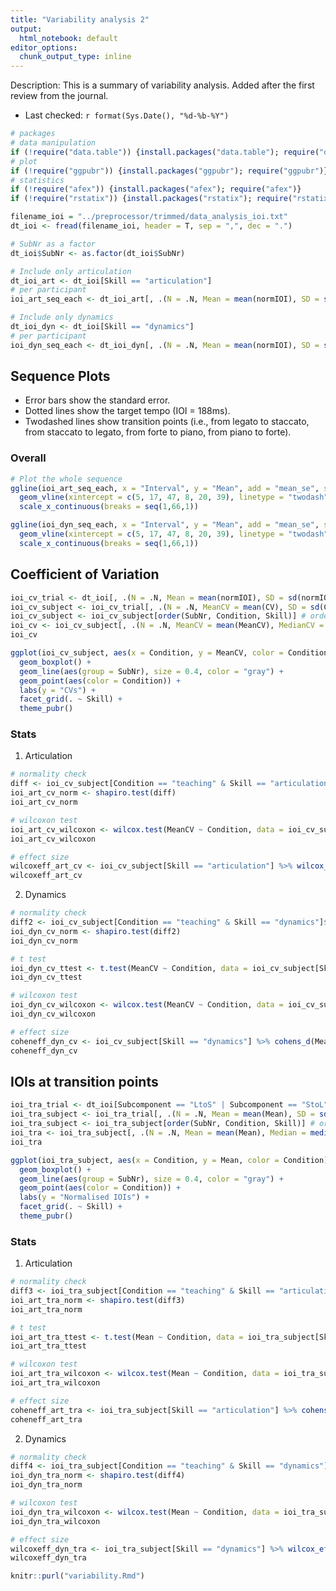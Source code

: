 ```yaml
---
title: "Variability analysis 2"
output:
  html_notebook: default
editor_options: 
  chunk_output_type: inline
---
```


Description: This is a summary of variability analysis. Added after the first review from the journal.

- Last checked: `r format(Sys.Date(), "%d-%b-%Y")`

```r
# packages
# data manipulation
if (!require("data.table")) {install.packages("data.table"); require("data.table")}
# plot
if (!require("ggpubr")) {install.packages("ggpubr"); require("ggpubr")}
# statistics
if (!require("afex")) {install.packages("afex"); require("afex")}
if (!require("rstatix")) {install.packages("rstatix"); require("rstatix")}

filename_ioi = "../preprocessor/trimmed/data_analysis_ioi.txt"
dt_ioi <- fread(filename_ioi, header = T, sep = ",", dec = ".")

# SubNr as a factor
dt_ioi$SubNr <- as.factor(dt_ioi$SubNr)

# Include only articulation
dt_ioi_art <- dt_ioi[Skill == "articulation"]
# per participant
ioi_art_seq_each <- dt_ioi_art[, .(N = .N, Mean = mean(normIOI), SD = sd(normIOI)), by = .(SubNr, Condition, Skill, Interval)]

# Include only dynamics
dt_ioi_dyn <- dt_ioi[Skill == "dynamics"]
# per participant
ioi_dyn_seq_each <- dt_ioi_dyn[, .(N = .N, Mean = mean(normIOI), SD = sd(normIOI)), by = .(SubNr, Condition, Skill, Interval)]
```

## Sequence Plots
- Error bars show the standard error.
- Dotted lines show the target tempo (IOI = 188ms).
- Twodashed lines show transition points (i.e., from legato to staccato, from staccato to legato, from forte to piano, from piano to forte).

### Overall
```r
# Plot the whole sequence
ggline(ioi_art_seq_each, x = "Interval", y = "Mean", add = "mean_se", shape = "Condition", color = "Condition", xlab = "Interval", ylab = "Normalised IOIs", title = "IOIs: Articulation") +
  geom_vline(xintercept = c(5, 17, 47, 8, 20, 39), linetype = "twodash") + # transition points
  scale_x_continuous(breaks = seq(1,66,1))

ggline(ioi_dyn_seq_each, x = "Interval", y = "Mean", add = "mean_se", shape = "Condition", color = "Condition", xlab = "Interval", ylab = "Normalised IOIs", title = "IOIs: Dynamics") +
  geom_vline(xintercept = c(5, 17, 47, 8, 20, 39), linetype = "twodash") + # transition points
  scale_x_continuous(breaks = seq(1,66,1))
```

<!-- ### Each participant -->
<!-- ```{r, echo = FALSE, fig.width = 5, fig.height = 5} -->
<!-- # Plot the whole sequence for each participant -->
<!-- ggplot(ioi_art_seq_each, aes(x = Interval, y = Mean, color = SubNr)) + -->
<!--   geom_line() + geom_point() + facet_grid(Condition ~ .) + -->
<!--   geom_hline(yintercept = 188, linetype = "dotted") + # target tempo -->
<!--   geom_vline(xintercept = c(8, 24, 49, 16, 41, 57), linetype = "twodash") + # transition points -->
<!--   scale_x_discrete(breaks = seq(1,66,3)) + labs(x = "Interval", y = "IOIs (ms)", title = "IOIs: Articulation") + theme_pubr() + theme(legend.position = "right") -->

<!-- ioi_dyn_seq <- ioi_dyn_seq_each[, .(N = .N, Mean = mean(Mean), SD = sd(Mean)), by = .(Condition, Skill, Interval)] -->
<!-- ggplot(ioi_dyn_seq_each, aes(x = Interval, y = Mean, color = SubNr)) + -->
<!--   geom_line() + geom_point() + facet_grid(Condition ~ .) + -->
<!--   geom_hline(yintercept = 188, linetype = "dotted") + # target tempo -->
<!--   geom_vline(xintercept = c(8, 24, 49, 16, 41, 57), linetype = "twodash") + # transition points -->
<!--   scale_x_discrete(breaks = seq(1,66,3)) + labs(x = "Interval", y = "IOIs (ms)", title = "IOIs: Dynamics") + theme_pubr() + theme(legend.position = "right") -->
<!-- ``` -->

## Coefficient of Variation
```r
ioi_cv_trial <- dt_ioi[, .(N = .N, Mean = mean(normIOI), SD = sd(normIOI), CV = sd(normIOI)/mean(normIOI)), by = .(SubNr, Condition, Skill, BlockNr, TrialNr)]
ioi_cv_subject <- ioi_cv_trial[, .(N = .N, MeanCV = mean(CV), SD = sd(CV)), by = .(SubNr, Condition, Skill)]
ioi_cv_subject <- ioi_cv_subject[order(SubNr, Condition, Skill)] # ordering
ioi_cv <- ioi_cv_subject[, .(N = .N, MeanCV = mean(MeanCV), MedianCV = median(MeanCV), SD = sd(MeanCV), IQR = IQR(MeanCV)), by = .(Condition, Skill)]
ioi_cv

ggplot(ioi_cv_subject, aes(x = Condition, y = MeanCV, color = Condition)) +
  geom_boxplot() +
  geom_line(aes(group = SubNr), size = 0.4, color = "gray") +
  geom_point(aes(color = Condition)) +
  labs(y = "CVs") +
  facet_grid(. ~ Skill) +
  theme_pubr()
```

### Stats
1) Articulation

```r
# normality check
diff <- ioi_cv_subject[Condition == "teaching" & Skill == "articulation"]$MeanCV-ioi_cv_subject[Condition == "performing" & Skill == "articulation"]$MeanCV
ioi_art_cv_norm <- shapiro.test(diff)
ioi_art_cv_norm

# wilcoxon test
ioi_art_cv_wilcoxon <- wilcox.test(MeanCV ~ Condition, data = ioi_cv_subject[Skill == "articulation"], paired = TRUE, alternative = "two.sided")
ioi_art_cv_wilcoxon

# effect size
wilcoxeff_art_cv <- ioi_cv_subject[Skill == "articulation"] %>% wilcox_effsize(MeanCV ~ Condition, paired = TRUE)
wilcoxeff_art_cv
```

2) Dynamics

```r
# normality check
diff2 <- ioi_cv_subject[Condition == "teaching" & Skill == "dynamics"]$MeanCV-ioi_cv_subject[Condition == "performing" & Skill == "dynamics"]$MeanCV
ioi_dyn_cv_norm <- shapiro.test(diff2)
ioi_dyn_cv_norm

# t test
ioi_dyn_cv_ttest <- t.test(MeanCV ~ Condition, data = ioi_cv_subject[Skill == "dynamics"], paired = TRUE, alternative = "two.sided")
ioi_dyn_cv_ttest

# wilcoxon test
ioi_dyn_cv_wilcoxon <- wilcox.test(MeanCV ~ Condition, data = ioi_cv_subject[Skill == "dynamics"], paired = TRUE, alternative = "two.sided")
ioi_dyn_cv_wilcoxon

# effect size
coheneff_dyn_cv <- ioi_cv_subject[Skill == "dynamics"] %>% cohens_d(MeanCV ~ Condition, paired = TRUE)
coheneff_dyn_cv
```

## IOIs at transition points
```r
ioi_tra_trial <- dt_ioi[Subcomponent == "LtoS" | Subcomponent == "StoL" | Subcomponent == "FtoP" | Subcomponent == "PtoF", .(N = .N, Mean = mean(normIOI), SD = sd(normIOI)), by = .(SubNr, Condition, Skill, BlockNr, TrialNr)]
ioi_tra_subject <- ioi_tra_trial[, .(N = .N, Mean = mean(Mean), SD = sd(Mean)), by = .(SubNr, Condition, Skill)]
ioi_tra_subject <- ioi_tra_subject[order(SubNr, Condition, Skill)] # ordering
ioi_tra <- ioi_tra_subject[, .(N = .N, Mean = mean(Mean), Median = median(Mean), SD = sd(Mean), IQR = IQR(Mean)), by = .(Condition, Skill)]
ioi_tra

ggplot(ioi_tra_subject, aes(x = Condition, y = Mean, color = Condition)) +
  geom_boxplot() +
  geom_line(aes(group = SubNr), size = 0.4, color = "gray") +
  geom_point(aes(color = Condition)) +
  labs(y = "Normalised IOIs") +
  facet_grid(. ~ Skill) +
  theme_pubr()
```

### Stats
1) Articulation

```r
# normality check
diff3 <- ioi_tra_subject[Condition == "teaching" & Skill == "articulation"]$Mean-ioi_tra_subject[Condition == "performing" & Skill == "articulation"]$Mean
ioi_art_tra_norm <- shapiro.test(diff3)
ioi_art_tra_norm

# t test
ioi_art_tra_ttest <- t.test(Mean ~ Condition, data = ioi_tra_subject[Skill == "articulation"], paired = TRUE, alternative = "two.sided")
ioi_art_tra_ttest

# wilcoxon test
ioi_art_tra_wilcoxon <- wilcox.test(Mean ~ Condition, data = ioi_tra_subject[Skill == "articulation"], paired = TRUE, alternative = "two.sided")
ioi_art_tra_wilcoxon

# effect size
coheneff_art_tra <- ioi_tra_subject[Skill == "articulation"] %>% cohens_d(Mean ~ Condition, paired = TRUE)
coheneff_art_tra
```

2) Dynamics

```r
# normality check
diff4 <- ioi_tra_subject[Condition == "teaching" & Skill == "dynamics"]$Mean-ioi_tra_subject[Condition == "performing" & Skill == "dynamics"]$Mean
ioi_dyn_tra_norm <- shapiro.test(diff4)
ioi_dyn_tra_norm

# wilcoxon test
ioi_dyn_tra_wilcoxon <- wilcox.test(Mean ~ Condition, data = ioi_tra_subject[Skill == "dynamics"], paired = TRUE, alternative = "two.sided")
ioi_dyn_tra_wilcoxon

# effect size
wilcoxeff_dyn_tra <- ioi_tra_subject[Skill == "dynamics"] %>% wilcox_effsize(Mean ~ Condition, paired = TRUE)
wilcoxeff_dyn_tra
```

```r
knitr::purl("variability.Rmd")
```
